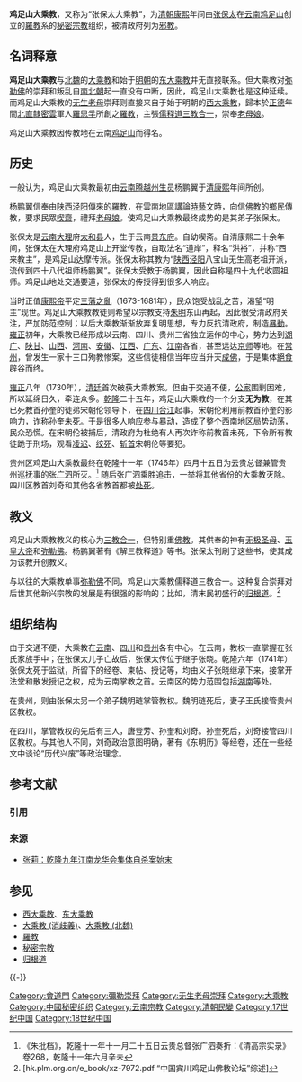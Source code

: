 {{otheruses|subject=清康熙年间在云南鸡足山创立的一个宗教民变组织|other=其他的大乘教|大乘教 (消歧義)}}

'''鸡足山大乘教'''，又称为“张保太大乘教”，为[[清朝|清朝]][[康熙|康熙]]年间由[[张保太|张保太]]在[[云南|云南]][[鸡足山|鸡足山]]创立的[[羅教|羅教]]系的[[秘密宗教|秘密宗教]]组织，被清政府列为[[邪教|邪教]]。

==名词释意==
'''鸡足山大乘教'''与[[北魏|北魏]]的[[大乘教_(北魏)|大乘教]]和始于[[明朝|明朝]]的[[东大乘教|东大乘教]]并无直接联系。但大乘教对[[弥勒佛|弥勒佛]]的崇拜和叛乱自[[南北朝|南北朝]]起一直没有中断，因此，鸡足山大乘教也是这种延续。而鸡足山大乘教的[[无生老母|无生老母]]崇拜则直接来自于始于明朝的[[西大乘教|西大乘教]]，歸本於[[正德_(明朝)|正德]]年間[[北直隸|北直隸]][[密雲|密雲]]軍人[[羅思孚|羅思孚]]所創之[[羅教|羅教]]，主張[[儒|儒]][[释|释]][[道|道]][[三教合一|三教合一]]，崇奉[[無極老母|老母娘]]。

鸡足山大乘教因传教地在云南[[鸡足山|鸡足山]]而得名。

==历史==
一般认为，鸡足山大乘教最初由[[云南|云南]][[腾越州|腾越州]][[生员|生员]]杨鹏翼于[[清|清]][[康熙|康熙]]年间所创。

杨鹏翼信奉由[[陕西|陕西]][[泾阳|泾阳]]傳來的[[羅教|羅教]]，在雲南地區講論[[八股文|時藝文]]時，向信[[佛教|佛教]]的[[鄉民|鄉民]]傳教，要求民眾[[素食主義|喫齋]]，禮拜[[無極老母|老母娘]]。使鸡足山大乘教最终成势的是其弟子张保太。

张保太是[[云南|云南]][[大理|大理]]府[[太和县|太和县]]人，生于云南[[景东府|景东府]]。自幼喫斋。自清康熙二十余年间，张保太在大理府鸡足山上开堂传教，自取法名“道岸”，释名“洪裕”，并称“西来教主”，是鸡足山达摩传派。张保太称其教为“[[陕西|陕西]][[泾阳|泾阳]]八宝山无生高老祖开派，流传到四十八代祖师杨鹏翼”。张保太受教于杨鹏翼，因此自称是四十九代收圆祖师。鸡足山地处交通要道，张保太的传授得到很多人响应。

当时正值[[康熙帝|康熙帝]]平定[[三藩之亂|三藩之亂]]（1673-1681年），民众饱受战乱之苦，渴望“明主”现世。鸡足山大乘教教徒则希望以宗教支持[[朱明|朱明]]东山再起，因此很受清政府关注，严加防范控制；以后大乘教渐渐放弃复明思想，专力反抗清政府，制造[[暴動|暴動]]。[[雍正|雍正]]初年，大乘教已经形成以云南、四川、贵州三省独立运作的中心，势力达到[[湖广|湖广]]、[[陕|陕]][[甘|甘]]、[[山西|山西]]、[[河南|河南]]、[[安徽|安徽]]、[[江西|江西]]、[[广东|广东]]、[[江南|江南]]各省，甚至远达[[京师|京师]]等地。在[[常州|常州]]，曾发生一家十三口殉教惨案，这些信徒相信当年应当升天[[成佛|成佛]]，于是集体[[絕食|絕食]]辟谷而终。

[[雍正|雍正]]八年（1730年），[[清廷|清廷]]首次破获大乘教案。但由于交通不便，[[公家|公家]]围剿困难，所以延绵日久，牵连众多。[[乾隆|乾隆]]二十五年，鸡足山大乘教的一个分支'''无为教'''，在其已死教首孙奎的徒弟宋朝伦领导下，在[[四川|四川]][[合江|合江]]起事。宋朝伦利用前教首孙奎的影响力，诈称孙奎未死。于是很多人响应参与暴动，造成了整个西南地区局势动荡，民众恐慌。在宋朝伦被捕后，清政府为杜绝有人再次诈称前教首未死，下令所有教徒跪于刑场，观看[[凌迟|凌迟]]、[[绞死|绞死]]、[[斩首|斩首]]宋朝伦等要犯。

贵州区鸡足山大乘教最终在乾隆十一年（1746年）四月十五日为云贵总督兼管贵州巡抚事的[[张广泗|张广泗]]所灭。<ref>《朱批档》，乾隆十一年十一月二十五日云贵总督张广泗奏折：《清高宗实录》卷268，乾隆十一年六月辛未</ref> 随后张广泗乘胜追击，一举将其他省份的大乘教灭除。四川区教首刘奇和其他各省教首都被[[处死|处死]]。

==教义==
鸡足山大乘教教义的核心为[[三教合一|三教合一]]，但特别重[[佛教|佛教]]。其供奉的神有[[无生老母|无极圣母]]、[[玉皇大帝|玉皇大帝]]和[[彌勒菩薩|弥勒佛]]。杨鹏翼著有《解三教释道》等书。张保太刊刷了这些书，使其成为该教开创教义。

与以往的大乘教单事[[弥勒佛|弥勒佛]]不同，鸡足山大乘教儒释道三教合一。这种复合崇拜对后世其他新兴宗教的发展是有很强的影响的；比如，清末民初盛行的[[归根道|归根道]]。<ref>[hk.plm.org.cn/e_book/xz-7972.pdf “中国宾川鸡足山佛教论坛”综述]</ref>

==组织结构==
由于交通不便，大乘教在[[云南|云南]]、[[四川|四川]]和[[贵州|贵州]]各有中心。在云南，教权一直掌握在张氏家族手中；在张保太儿子亡故后，张保太传位于继子张晓。乾隆六年（1741年）张保太死于监狱，所留下的经卷、柬帖、授记等，均由义子张晓继承下来，接掌开法堂和散发授记之权，成为云南掌教之首。云南区的势力范围包括[[湖南|湖南]]等处。

在贵州，则由张保太另一个弟子魏明琏掌管教权。魏明琏死后，妻子王氏接管贵州区教权。

在四川，掌管教权的先后有三人，唐登芳、孙奎和刘奇。孙奎死后，刘奇接管四川区教权。与其他人不同，刘奇政治意图明确，著有《东明历》等经卷，还在一些经文中谈论“历代兴废”等政治理念。

== 参考文献 ==
=== 引用 ===
{{Reflist|30em}}

=== 来源 ===
{{refbegin}}
* [http://sh.eastday.com/eastday/kl/xjdg/xjjx/u1a311569.html 张莉：乾隆九年江南龙华会集体自杀案始末]{{dead link|date=2018年5月 |bot=InternetArchiveBot |fix-attempted=yes }}
{{refend}}

== 参见 ==
{{Portal box|宗教|云南}}
*[[西大乘教|西大乘教]]、[[东大乘教|东大乘教]]
*[[大乘教_(消歧義)|大乘教 (消歧義)]]、[[大乘教_(北魏)|大乘教 (北魏)]]
*[[羅教|羅教]]
*[[秘密宗教|秘密宗教]]
*[[归根道|归根道]]

{{-}}
{{中國祕密宗教}}

{{DEFAULTSORT:Jīzúshān dàchéngjiào}}
[[Category:會道門|Category:會道門]]
[[Category:彌勒崇拜|Category:彌勒崇拜]]
[[Category:无生老母崇拜|Category:无生老母崇拜]]
[[Category:大乘教|Category:大乘教]]
[[Category:中國秘密组织|Category:中國秘密组织]]
[[Category:云南宗教|Category:云南宗教]]
[[Category:清朝民變|Category:清朝民變]]
[[Category:17世纪中国|Category:17世纪中国]]
[[Category:18世纪中国|Category:18世纪中国]]